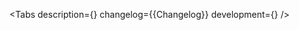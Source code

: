 

<Meta of={Stories} />

<ComponentHeader
    name='Plate'
    design='https://www.figma.com/file/cdNnkh2QdxuvYLrBm4cubM/Web-%3A%3A-Core-Default-Components?type=design&node-id=96954%3A116586&mode=design&t=Itgzojk9BOtPqYkS-1'
/>

<Tabs
    description={<Description />}
    changelog={<Markdown>{Changelog}</Markdown>}
    development={<Development />}
/>
